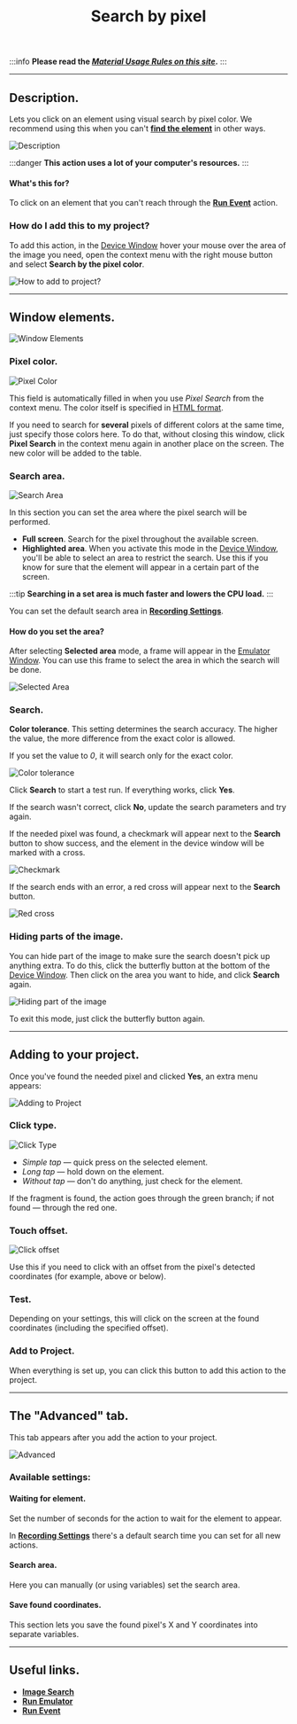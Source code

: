 ﻿---
sidebar_position: 8
title: Search by pixel
description: Visual search by pixel color.
---
:::info **Please read the [*Material Usage Rules on this site*](../../Disclaimer).**
:::
_______________________________________________  
## Description.  
Lets you click on an element using visual search by pixel color. We recommend using this when you can't [**find the element**](./ElementSearch) in other ways.  

![Description](./assets/SearchByPix/SearchByPix_pic1.png)  

:::danger **This action uses a lot of your computer's resources.**
:::

#### What's this for?   
To click on an element that you can't reach through the [**Run Event**](../../Android/ProLite/RunEvent) action.  

### How do I add this to my project?  
To add this action, in the [Device Window](../Interface/DeviceWindow) hover your mouse over the area of the image you need, open the context menu with the right mouse button and select **Search by the pixel color**.  

![How to add to project?](./assets/SearchByPix/SearchByPix_pic2.png)  

_______________________________________________

## Window elements.  
![Window Elements](./assets/SearchByPix/SearchByPix_pic3.png)  

### Pixel color.  
![Pixel Color](./assets/SearchByPix/SearchByPix_pic4.png)  

This field is automatically filled in when you use *Pixel Search* from the context menu. The color itself is specified in [HTML format](https://ru.wikipedia.org/wiki/HTML-%D1%86%D0%B2%D0%B5%D1%82%D0%B0).  

If you need to search for **several** pixels of different colors at the same time, just specify those colors here. To do that, without closing this window, click **Pixel Search** in the context menu again in another place on the screen. The new color will be added to the table.  

### Search area.  
![Search Area](./assets/SearchByPix/SearchByPix_pic5.png)  

In this section you can set the area where the pixel search will be performed.  

- **Full screen**. Search for the pixel throughout the available screen.  
- **Highlighted area**. When you activate this mode in the [Device Window](../Interface/DeviceWindow), you'll be able to select an area to restrict the search. Use this if you know for sure that the element will appear in a certain part of the screen.  

:::tip **Searching in a set area is much faster and lowers the CPU load.**
:::

You can set the default search area in [**Recording Settings**](../../Settings/Record_and_InputMethods#search-area).  

#### How do you set the area?  
After selecting **Selected area** mode, a frame will appear in the [Emulator Window](../Interface/DeviceWindow). You can use this frame to select the area in which the search will be done.  

![Selected Area](./assets/SearchByPix/SearchByPix_pic6.png)  

### Search.  
**Color tolerance**. This setting determines the search accuracy. The higher the value, the more difference from the exact color is allowed.  

If you set the value to *0*, it will search only for the exact color.  

![Color tolerance](./assets/SearchByPix/SearchByPix_pic7.png)  

Click **Search** to start a test run. If everything works, click **Yes**.  

If the search wasn't correct, click **No**, update the search parameters and try again.  

If the needed pixel was found, a checkmark will appear next to the **Search** button to show success, and the element in the device window will be marked with a cross.  

![Checkmark](./assets/SearchByPix/SearchByPix_pic8.png)  

If the search ends with an error, a red cross will appear next to the **Search** button.  

![Red cross](./assets/SearchByPix/SearchByPix_pic9.png)  

### Hiding parts of the image.  
You can hide part of the image to make sure the search doesn't pick up anything extra. To do this, click the butterfly button at the bottom of the [Device Window](../Interface/DeviceWindow). Then click on the area you want to hide, and click **Search** again.  

![Hiding part of the image](./assets/SearchByPix/SearchByPix_pic10.png)

To exit this mode, just click the butterfly button again.  
_______________________________________________

## Adding to your project.  
Once you've found the needed pixel and clicked **Yes**, an extra menu appears:  

![Adding to Project](./assets/SearchByPix/SearchByPix_pic11.png)

### Click type.  
![Click Type](./assets/SearchByPix/SearchByPix_pic12.png)  

- *Simple tap* — quick press on the selected element.  
- *Long tap* — hold down on the element.
- *Without tap* — don't do anything, just check for the element.  

If the fragment is found, the action goes through the green branch; if not found — through the red one.

### Touch offset.  
![Click offset](./assets/SearchByPix/SearchByPix_pic13.png)  

Use this if you need to click with an offset from the pixel's detected coordinates (for example, above or below).  

### Test.  
Depending on your settings, this will click on the screen at the found coordinates (including the specified offset).

### Add to Project.  
When everything is set up, you can click this button to add this action to the project.  
_______________________________________________
## The "Advanced" tab.  
This tab appears after you add the action to your project.  

![Advanced](./assets/SearchByPix/SearchByPix_pic14.png)  

### Available settings:  
#### Waiting for element.  
Set the number of seconds for the action to wait for the element to appear.  

In [**Recording Settings**](../../Settings/Record_and_InputMethods) there's a default search time you can set for all new actions.  

#### Search area.  
Here you can manually (or using variables) set the search area.

#### Save found coordinates.  
This section lets you save the found pixel's X and Y coordinates into separate variables.  
_______________________________________________
## Useful links.
- [**Image Search**](./SearchByPic)  
- [**Run Emulator**](../../ProLite/Memu_Start)
- [**Run Event**](../../Android/ProLite/RunEvent)